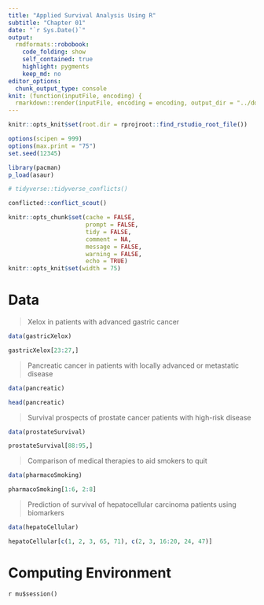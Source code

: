 ```yaml
---
title: "Applied Survival Analysis Using R"
subtitle: "Chapter 01"
date: "`r Sys.Date()`"
output:
  rmdformats::robobook:
    code_folding: show
    self_contained: true
    highlight: pygments
    keep_md: no
editor_options: 
  chunk_output_type: console
knit: (function(inputFile, encoding) {
  rmarkdown::render(inputFile, encoding = encoding, output_dir = "../docs") })
---
```


```r
knitr::opts_knit$set(root.dir = rprojroot::find_rstudio_root_file())

options(scipen = 999)
options(max.print = "75")
set.seed(12345)

library(pacman)
p_load(asaur)
```

```r
# tidyverse::tidyverse_conflicts()

conflicted::conflict_scout()
```

```r
knitr::opts_chunk$set(cache = FALSE,
                      prompt = FALSE,
                      tidy = FALSE,
                      comment = NA,
                      message = FALSE,
                      warning = FALSE,
                      echo = TRUE)
knitr::opts_knit$set(width = 75)
```

<!-- ----------------------------------------------------- -->

# Data

> Xelox in patients with advanced gastric cancer  

```r
data(gastricXelox)

gastricXelox[23:27,]
```

> Pancreatic cancer in patients with locally advanced or metastatic
disease

```r
data(pancreatic)

head(pancreatic)
```

> Survival prospects of prostate cancer patients with high-risk disease

```r
data(prostateSurvival)

prostateSurvival[88:95,]
```

> Comparison of medical therapies to aid smokers to quit

```r
data(pharmacoSmoking)

pharmacoSmoking[1:6, 2:8]
```

> Prediction of survival of hepatocellular carcinoma patients using
biomarkers

```r
data(hepatoCellular)

hepatoCellular[c(1, 2, 3, 65, 71), c(2, 3, 16:20, 24, 47)]
```

<!-- ----------------------------------------------------- -->

# Computing Environment

`r mu$session()`